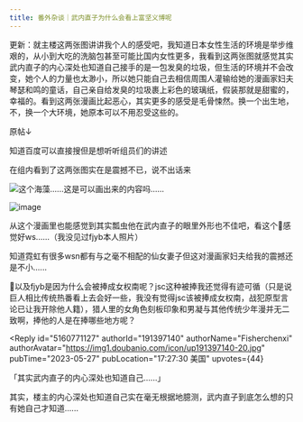 ```yaml
---
title: 番外杂谈｜武内直子为什么会看上富坚义博呢
---
```



<Forum groupName="动画番剧" groupUrl="https://www.douban.com/group/596353/" archivedAt="2025-05-16T14:29:51.517Z">
  <Post
    id="289152429"
    title="番外杂谈｜武内直子为什么会看上富坚义博呢"
    url="https://www.douban.com/group/topic/289152429/?_spm_id=MTY0ODE5ODY4"
    pubTime="2024-10-14"
    highlightUserId="191397140"
  >
更新：就主楼这两张图讲讲我个人的感受吧，我知道日本女性生活的环境是举步维艰的，从小到大吃的洗脑包甚至可能比国内女性更多，我看到这两张图就感觉其实武内直子的内心深处也知道自己接手的是一包发臭的垃圾，但生活的环境并不会改变，她个人的力量也太渺小，所以她只能自己去相信周围人灌输给她的漫画家妇夫琴瑟和鸣的童话，自己亲自给发臭的垃圾裹上彩色的玻璃纸，假装那就是甜蜜的，幸福的。看到这两张漫画比起恶心，其实更多的感受是毛骨悚然。换一个出生地，不，换一个大环境，她原本可以不用忍受这些的。

原帖↓

知道百度可以直接搜但是想听听组员们的讲述

在组内看到了这两张图实在是震撼不已，说不出话来

![这个海藻......这是可以画出来的内容吗......](https://img1.doubanio.com/view/group_topic/l/public/p610233439.webp)

![image](https://img3.doubanio.com/view/group_topic/l/public/p610233437.webp)

从这个漫画里也能感觉到其实瓢虫他在武内直子的眼里外形也不佳吧，看这个🐶感觉好ws......（我没见过fjyb本人照片）

知道霓虹有很多wsn都有与之毫不相配的仙女妻子但这对漫画家妇夫给我的震撼还是不小......

👀以及fjyb是因为什么会被捧成女权南呢？jsc这种被捧我还觉得有迹可循（只是说巨人相比传统热番看上去会好一些，我没有觉得jsc该被捧成女权南，战犯原型言论已让我开除他人籍），猎人里的女角色刻板印象和男凝与其他传统少年漫并无二致啊，捧他的人是在捧哪些地方呢？

<Reply
  id="5160771127"
  authorId="191397140"
  authorName="Fisherchenxi"
  authorAvatar="https://img1.doubanio.com/icon/up191397140-20.jpg"
  pubTime="2023-05-27"
  pubLocation="17:27:30 美国"
  upvotes={44}
>
「其实武内直子的内心深处也知道自己......」

其实，楼主的内心深处也知道自己实在毫无根据地臆测，武内直子到底怎么想的只有她自己才知道......
</Reply>
  </Post>
</Forum>
